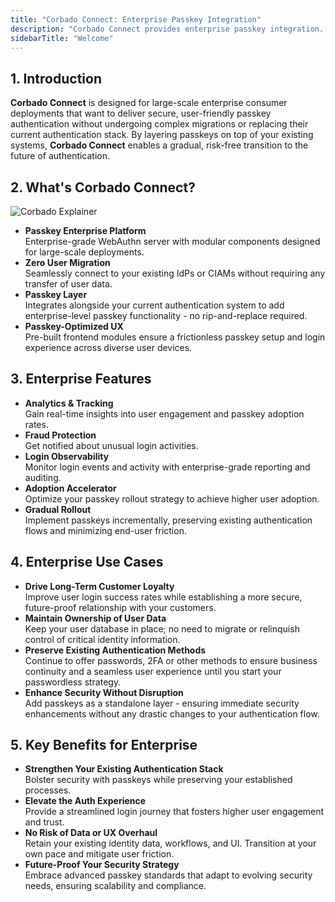 ```yaml
---
title: "Corbado Connect: Enterprise Passkey Integration"
description: "Corbado Connect provides enterprise passkey integration. Add passkeys to your existing applications without replacing your auth system to improve security."
sidebarTitle: "Welcome"
---
```



<CognitoDemo />

## 1. Introduction

**Corbado Connect** is designed for large-scale enterprise consumer deployments that want to deliver secure, user-friendly passkey authentication without undergoing complex migrations or replacing their current authentication stack. By layering passkeys on top of your existing systems, **Corbado Connect** enables a gradual, risk-free transition to the future of authentication.

## 2. What's Corbado Connect?

![Corbado Explainer](/images/corbado-connect/corbado-connect-architecture.png)

- **Passkey Enterprise Platform**\
  Enterprise-grade WebAuthn server with modular components designed for large-scale deployments.
- **Zero User Migration**\
  Seamlessly connect to your existing IdPs or CIAMs without requiring any transfer of user data.
- **Passkey Layer**\
  Integrates alongside your current authentication system to add enterprise-level passkey functionality - no rip-and-replace required.
- **Passkey-Optimized UX**\
  Pre-built frontend modules ensure a frictionless passkey setup and login experience across diverse user devices.

## 3. Enterprise Features

- **Analytics & Tracking**\
  Gain real-time insights into user engagement and passkey adoption rates.
- **Fraud Protection**\
  Get notified about unusual login activities.
- **Login Observability**\
  Monitor login events and activity with enterprise-grade reporting and auditing.
- **Adoption Accelerator**\
  Optimize your passkey rollout strategy to achieve higher user adoption.
- **Gradual Rollout**\
  Implement passkeys incrementally, preserving existing authentication flows and minimizing end-user friction.

## 4. Enterprise Use Cases

- **Drive Long-Term Customer Loyalty**\
  Improve user login success rates while establishing a more secure, future-proof relationship with your customers.
- **Maintain Ownership of User Data**\
  Keep your user database in place; no need to migrate or relinquish control of critical identity information.
- **Preserve Existing Authentication Methods**\
  Continue to offer passwords, 2FA or other methods to ensure business continuity and a seamless user experience until you start your passwordless strategy.
- **Enhance Security Without Disruption**\
  Add passkeys as a standalone layer - ensuring immediate security enhancements without any drastic changes to your authentication flow.

## 5. Key Benefits for Enterprise

- **Strengthen Your Existing Authentication Stack**\
  Bolster security with passkeys while preserving your established processes.
- **Elevate the Auth Experience**\
  Provide a streamlined login journey that fosters higher user engagement and trust.
- **No Risk of Data or UX Overhaul**\
  Retain your existing identity data, workflows, and UI. Transition at your own pace and mitigate user friction.
- **Future-Proof Your Security Strategy**\
  Embrace advanced passkey standards that adapt to evolving security needs, ensuring scalability and compliance.